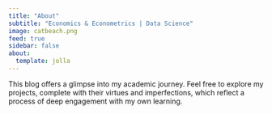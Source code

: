 ```yaml
---
title: "About"
subtitle: "Economics & Econometrics | Data Science"
image: catbeach.png
feed: true
sidebar: false
about:
  template: jolla
---
```


This blog offers a glimpse into my academic journey. Feel free to explore my projects, complete with their virtues and imperfections, which reflect a process of deep engagement with my own learning.
